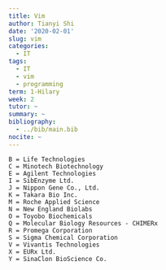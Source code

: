 ```yaml
---
title: Vim
author: Tianyi Shi
date: '2020-02-01'
slug: vim
categories:
  - IT
tags:
  - IT
  - vim
  - programming
term: 1-Hilary
week: 2
tutor: ~
summary: ~
bibliography:
  - ../bib/main.bib
nocite: ~
---
```


```{}
B = Life Technologies
C = Minotech Biotechnology
E = Agilent Technologies
I = SibEnzyme Ltd.
J = Nippon Gene Co., Ltd.
K = Takara Bio Inc.
M = Roche Applied Science
N = New England Biolabs
O = Toyobo Biochemicals
Q = Molecular Biology Resources - CHIMERx
R = Promega Corporation
S = Sigma Chemical Corporation
V = Vivantis Technologies
X = EURx Ltd.
Y = SinaClon BioScience Co.
```












